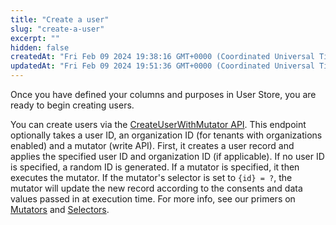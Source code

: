 ```yaml
---
title: "Create a user"
slug: "create-a-user"
excerpt: ""
hidden: false
createdAt: "Fri Feb 09 2024 19:38:16 GMT+0000 (Coordinated Universal Time)"
updatedAt: "Fri Feb 09 2024 19:51:36 GMT+0000 (Coordinated Universal Time)"
---
```

Once you have defined your <Glossary>column</Glossary>s and <Glossary>purpose</Glossary>s in User Store, you are ready to begin creating users. 

You can create users via the [CreateUserWithMutator API](/docs/reference/post_userstore-api-users). This endpoint optionally takes a user ID, an organization ID (for tenants with organizations enabled) and a <Glossary>mutator</Glossary> (write API). First, it creates a user record and applies the specified user ID and organization ID (if applicable). If no user ID is specified, a random ID is generated. If a mutator is specified, it then executes the mutator. If the mutator's selector is set to `{id} = ?`, the mutator will update the new record according to the consents and data values passed in at execution time. For more info, see our primers on [Mutators](docs/guides/definitions/mutators-write-apis) and [Selectors](/docs/guides/definitions/selectors).
